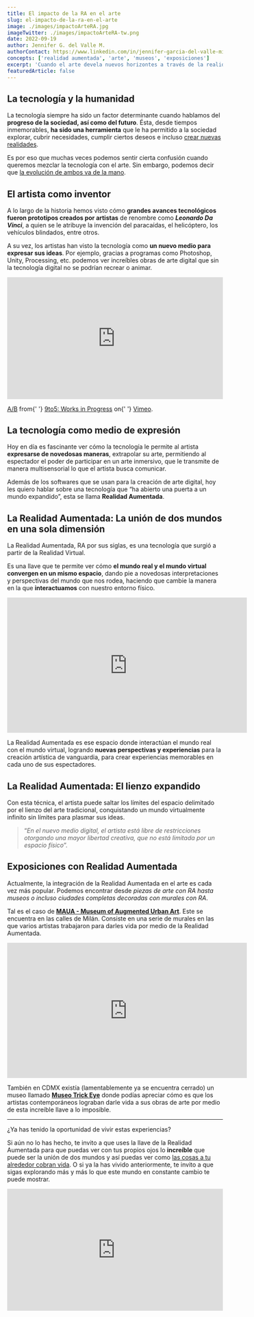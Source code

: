 ```yaml
---
title: El impacto de la RA en el arte
slug: el-impacto-de-la-ra-en-el-arte
image: ./images/impactoArteRA.jpg
imageTwitter: ./images/impactoArteRA-tw.png
date: 2022-09-19
author: Jennifer G. del Valle M.
authorContact: https://www.linkedin.com/in/jennifer-garcia-del-valle-miranda/
concepts: ['realidad aumentada', 'arte', 'museos', 'exposiciones']
excerpt: 'Cuando el arte devela nuevos horizontes a través de la realidad aumentada.'
featuredArticle: false
---
```


## La tecnología y la humanidad

La tecnología siempre ha sido un factor determinante cuando hablamos del **progreso de la sociedad, así como del futuro**.
Ésta, desde tiempos inmemorables, **ha sido una herramienta** que le ha permitido a la sociedad explorar, cubrir necesidades, cumplir ciertos deseos e incluso <u>crear nuevas realidades</u>.

Es por eso que muchas veces podemos sentir cierta confusión cuando queremos mezclar la tecnología con el arte. Sin embargo, podemos decir que <u>la evolución de ambos va de la mano</u>.

## El artista como inventor

A lo largo de la historia hemos visto cómo **grandes avances tecnológicos fueron prototipos creados por artistas** de renombre como **_Leonardo Da Vinci_**, a quien se le atribuye la invención del paracaídas, el helicóptero, los vehículos blindados, entre otros.

A su vez, los artistas han visto la tecnología como **un nuevo medio para expresar sus ideas**. Por ejemplo, gracias a programas como Photoshop, Unity, Processing, etc. podemos ver increíbles obras de arte digital que sin la tecnología digital no se podrían recrear o animar.

<div style="padding:56.25% 0 0 0;position:relative;">
  <iframe
    src="https://player.vimeo.com/video/234890006?h=7cb219d48c&color=c9ff23&portrait=0"
    style="position:absolute;top:0;left:0;width:100%;height:100%;"
    frameborder="0"
    allow="autoplay; fullscreen; picture-in-picture"
    allowfullscreen
  ></iframe>
</div>
<script src="https://player.vimeo.com/api/player.js"></script>
<p>
  <a href="https://vimeo.com/234890006">A/B</a> from{' '}
  <a href="https://vimeo.com/9to5tv">9to5: Works in Progress</a> on{' '}
  <a href="https://vimeo.com">Vimeo</a>.
</p>

## La tecnología como medio de expresión

Hoy en día es fascinante ver cómo la tecnología le permite al artista **expresarse de novedosas maneras**, extrapolar su arte, permitiendo al espectador el poder de participar en un arte inmersivo, que le transmite de manera multisensorial lo que el artista busca comunicar.

Además de los softwares que se usan para la creación de arte digital, hoy les quiero hablar sobre una tecnología que “ha abierto una puerta a un mundo expandido”, esta se llama **Realidad Aumentada**.

## La Realidad Aumentada: La unión de dos mundos en una sola dimensión

La Realidad Aumentada, RA por sus siglas, es una tecnología que surgió a partir de la Realidad Virtual.

Es una llave que te permite ver cómo **el mundo real y el mundo virtual convergen en un mismo espacio**, dando pie a novedosas interpretaciones y perspectivas del mundo que nos rodea, haciendo que cambie la manera en la que **interactuamos** con nuestro entorno físico.

<iframe
  width="560"
  height="315"
  src="https://www.youtube-nocookie.com/embed/PTs61ZivzYo"
  title="YouTube video player"
  frameborder="0"
  allow="accelerometer; autoplay; clipboard-write; encrypted-media; gyroscope; picture-in-picture"
  allowfullscreen
></iframe>

La Realidad Aumentada es ese espacio donde interactúan el mundo real con el mundo virtual, logrando **nuevas perspectivas y experiencias** para la creación artística de vanguardia, para crear experiencias memorables en cada uno de sus espectadores.

## La Realidad Aumentada: El lienzo expandido

Con esta técnica, el artista puede saltar los límites del espacio delimitado por el lienzo del arte tradicional, conquistando un mundo virtualmente infinito sin límites para plasmar sus ideas.

> “_En el nuevo medio digital, el artista está libre de restricciones otorgando una mayor libertad creativa, que no está limitada por un espacio físico_”.

## Exposiciones con Realidad Aumentada

Actualmente, la integración de la Realidad Aumentada en el arte es cada vez más popular. Podemos encontrar desde _piezas de arte con RA hasta museos o incluso ciudades completas decoradas con murales con RA_.

Tal es el caso de [**MAUA - Museum of Augmented Urban Art**](https://www.streetartfactory.eu/en/maua/). Este se encuentra en las calles de Milán. Consiste en una serie de murales en las que varios artistas trabajaron para darles vida por medio de la Realidad Aumentada.

<iframe
  width="560"
  height="315"
  src="https://www.youtube-nocookie.com/embed/PJnxShb175U"
  title="YouTube video player"
  frameborder="0"
  allow="accelerometer; autoplay; clipboard-write; encrypted-media; gyroscope; picture-in-picture"
  allowfullscreen
></iframe>

También en CDMX existía (lamentablemente ya se encuentra cerrado) un museo llamado [**Museo Trick Eye**](https://trickeye.com/mexico/AboutTrickeye) donde podías apreciar cómo es que los artistas contemporáneos lograban darle vida a sus obras de arte por medio de esta increíble llave a lo imposible.

---

¿Ya has tenido la oportunidad de vivir estas experiencias?

Si aún no lo has hecho, te invito a que uses la llave de la Realidad Aumentada para que puedas ver con tus propios ojos lo **increíble** que puede ser la unión de dos mundos y así puedas ver como <u>las cosas a tu alrededor cobran vida</u>.
O si ya la has vivido anteriormente, te invito a que sigas explorando más y más lo que este mundo en constante cambio te puede mostrar.

<div style="padding:56.25% 0 0 0;position:relative;">
  <iframe
    src="https://player.vimeo.com/video/166807261?h=983519e532&color=c9ff23&portrait=0"
    style="position:absolute;top:0;left:0;width:100%;height:100%;"
    frameborder="0"
    allow="autoplay; fullscreen; picture-in-picture"
    allowfullscreen
  ></iframe>
</div>
<script src="https://player.vimeo.com/api/player.js"></script>
